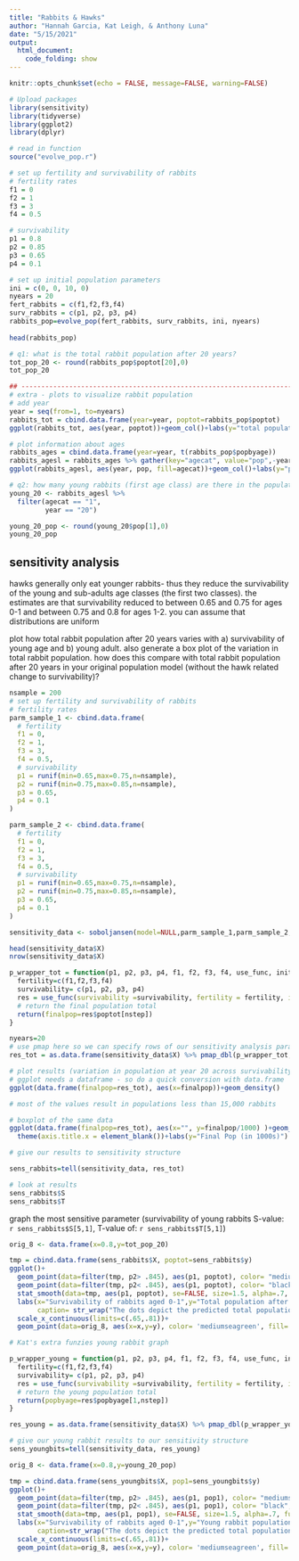 ```yaml
---
title: "Rabbits & Hawks"
author: "Hannah Garcia, Kat Leigh, & Anthony Luna"
date: "5/15/2021"
output:
  html_document:
    code_folding: show
---
```


```r
knitr::opts_chunk$set(echo = FALSE, message=FALSE, warning=FALSE)
```

```r
# Upload packages
library(sensitivity)
library(tidyverse)
library(ggplot2)
library(dplyr)
```

```r
# read in function
source("evolve_pop.r")
```

```r
# set up fertility and survivability of rabbits
# fertility rates
f1 = 0
f2 = 1
f3 = 3
f4 = 0.5

# survivability 
p1 = 0.8
p2 = 0.85
p3 = 0.65
p4 = 0.1

# set up initial population parameters
ini = c(0, 0, 10, 0)
nyears = 20
fert_rabbits = c(f1,f2,f3,f4)
surv_rabbits = c(p1, p2, p3, p4)
rabbits_pop=evolve_pop(fert_rabbits, surv_rabbits, ini, nyears)
  
head(rabbits_pop)

# q1: what is the total rabbit population after 20 years?
tot_pop_20 <- round(rabbits_pop$poptot[20],0)
tot_pop_20

## ---------------------------------------------------------------------------
# extra - plots to visualize rabbit population
# add year 
year = seq(from=1, to=nyears)
rabbits_tot = cbind.data.frame(year=year, poptot=rabbits_pop$poptot)
ggplot(rabbits_tot, aes(year, poptot))+geom_col()+labs(y="total population")

# plot information about ages
rabbits_ages = cbind.data.frame(year=year, t(rabbits_pop$popbyage))
rabbits_agesl = rabbits_ages %>% gather(key="agecat", value="pop",-year)
ggplot(rabbits_agesl, aes(year, pop, fill=agecat))+geom_col()+labs(y="population", fill="age group")

# q2: how many young rabbits (first age class) are there in the population at that time?
young_20 <- rabbits_agesl %>% 
  filter(agecat == "1",
         year == "20")

young_20_pop <- round(young_20$pop[1],0)  
young_20_pop

```



## sensitivity analysis

hawks generally only eat  younger rabbits- thus they reduce the survivability of the young and sub-adults age classes (the first two classes).  the estimates are that survivability reduced to between 0.65 and 0.75 for ages 0-1 and between 0.75 and 0.8 for ages 1-2. you can assume that distributions are uniform

plot how total rabbit population after 20 years varies with a) survivability of young age and b) young adult.  also generate a box plot of the variation in total rabbit population.  how does this compare with total rabbit population after 20 years in your original population model (without the hawk related change to survivability)?

```r
nsample = 200
# set up fertility and survivability of rabbits
# fertility rates
parm_sample_1 <- cbind.data.frame(
  # fertility
  f1 = 0,
  f2 = 1,
  f3 = 3,
  f4 = 0.5,
  # survivability 
  p1 = runif(min=0.65,max=0.75,n=nsample),
  p2 = runif(min=0.75,max=0.85,n=nsample),
  p3 = 0.65,
  p4 = 0.1
)

parm_sample_2 <- cbind.data.frame(
  # fertility
  f1 = 0,
  f2 = 1,
  f3 = 3,
  f4 = 0.5,
  # survivability 
  p1 = runif(min=0.65,max=0.75,n=nsample),
  p2 = runif(min=0.75,max=0.85,n=nsample),
  p3 = 0.65,
  p4 = 0.1
)

sensitivity_data <- soboljansen(model=NULL,parm_sample_1,parm_sample_2,nboot=100)

head(sensitivity_data$X)
nrow(sensitivity_data$X)
```

```r
p_wrapper_tot = function(p1, p2, p3, p4, f1, f2, f3, f4, use_func, initialpop, nstep) {
  fertility=c(f1,f2,f3,f4)
  survivability= c(p1, p2, p3, p4)
  res = use_func(survivability =survivability, fertility = fertility, initialpop=initialpop, nstep=nstep)
  # return the final population total
  return(finalpop=res$poptot[nstep])
}

```


```r

nyears=20
# use pmap here so we can specify rows of our sensitivity analysis parameter object 
res_tot = as.data.frame(sensitivity_data$X) %>% pmap_dbl(p_wrapper_tot, initialpop=ini, nstep=nyears, use_func=evolve_pop)


```





```r

# plot results (variation in population at year 20 across survivability of young age and young adult rabbits)
# ggplot needs a dataframe - so do a quick conversion with data.frame
ggplot(data.frame(finalpop=res_tot), aes(x=finalpop))+geom_density()

# most of the values result in populations less than 15,000 rabbits

# boxplot of the same data
ggplot(data.frame(finalpop=res_tot), aes(x="", y=finalpop/1000) )+geom_boxplot(fill="blue")+
  theme(axis.title.x = element_blank())+labs(y="Final Pop (in 1000s)")

# give our results to sensitivity structure

sens_rabbits=tell(sensitivity_data, res_tot)

# look at results
sens_rabbits$S
sens_rabbits$T
```
graph the most sensitive parameter (survivability of young rabbits S-value: `r sens_rabbits$S[5,1]`, T-value of: `r sens_rabbits$T[5,1]`)

```r
orig_8 <- data.frame(x=0.8,y=tot_pop_20)

tmp = cbind.data.frame(sens_rabbits$X, poptot=sens_rabbits$y)
ggplot()+
  geom_point(data=filter(tmp, p2> .845), aes(p1, poptot), color= "mediumseagreen", alpha=.5)+
  geom_point(data=filter(tmp, p2< .845), aes(p1, poptot), color= "black", alpha=.3)+
  stat_smooth(data=tmp, aes(p1, poptot), se=FALSE, size=1.5, alpha=.7, fullrange = TRUE)+
  labs(x="Survivability of rabbits aged 0-1",y="Total population after 20 years",
       caption= str_wrap("The dots depict the predicted total population of rabbits at the end of 20 years when the surviveability of ages 0-1 ranges between 0.65 and 0.75, and the survivability for ages 1-2 is between 0.75 and 0.85 so as to simulate the presence of hawk predation. The central tendancy and trend of the data is indicated by the blue line. The predicted rabbit population without hawks (survivability 0-1 = 0.8, 1-2 = 0.85) is also shown with a triangle. For comparison, all results with the survivability for ages 1-2 roughly equal to 0.85 are colored in seagreen, since this corresponds to the age 1-2 survivability of the no-hawk scenario. Compared to the no-hawk scenario, rabbit populations will be noteably smaller with hawks. In fact, the maximum population size possible with hawk predation is 21,997, which is roughly 40% smaller than without hawks.", 115))+
  scale_x_continuous(limits=c(.65,.81))+
  geom_point(data=orig_8, aes(x=x,y=y), color= 'mediumseagreen', fill= 'mediumseagreen', size=3, shape=17)

```


```r
# Kat's extra funzies young rabbit graph

p_wrapper_young = function(p1, p2, p3, p4, f1, f2, f3, f4, use_func, initialpop, nstep) {
  fertility=c(f1,f2,f3,f4)
  survivability= c(p1, p2, p3, p4)
  res = use_func(survivability =survivability, fertility = fertility, initialpop=initialpop, nstep=nstep)
  # return the young population total
  return(popbyage=res$popbyage[1,nstep])
}

res_young = as.data.frame(sensitivity_data$X) %>% pmap_dbl(p_wrapper_young, initialpop=ini, nstep=nyears, use_func=evolve_pop)

# give our young rabbit results to our sensitivity structure
sens_youngbits=tell(sensitivity_data, res_young)

orig_8 <- data.frame(x=0.8,y=young_20_pop)

tmp = cbind.data.frame(sens_youngbits$X, pop1=sens_youngbits$y)
ggplot()+
  geom_point(data=filter(tmp, p2> .845), aes(p1, pop1), color= "mediumseagreen", alpha=.5)+
  geom_point(data=filter(tmp, p2< .845), aes(p1, pop1), color= "black", alpha=.3)+
  stat_smooth(data=tmp, aes(p1, pop1), se=FALSE, size=1.5, alpha=.7, fullrange = TRUE)+
  labs(x="Survivability of rabbits aged 0-1",y="Young rabbit population after 20 years",
       caption=str_wrap("The dots depict the predicted total population of young rabbits at the end of 20 years when the surviveability of ages 0-1 ranges between 0.65 and 0.75, and the survivability for ages 1-2 is between 0.75 and 0.85 so as to simulate the presence of hawk predation. The central tendancy and trend of the data is indicated by the blue line. The predicted young rabbit population without hawks (survivability 0-1 = 0.8, 1-2 = 0.85) is also shown with a triangle. For comparison, all results with the survivability for ages 1-2 roughly equal to 0.85 are colored in seagreen, since this corresponds to the age 1-2 survivability of the no-hawk scenario. Compared to the no-hawk scenario, young rabbit populations will tend to be smaller with hawks.", 115))+
  scale_x_continuous(limits=c(.65,.81))+
  geom_point(data=orig_8, aes(x=x,y=y), color= 'mediumseagreen', fill= 'mediumseagreen', size=3, shape=17)
```
 